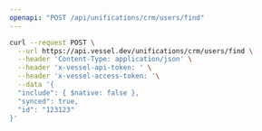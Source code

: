 ```yaml
---
openapi: "POST /api/unifications/crm/users/find"
---
```


<RequestExample>

```bash Request
curl --request POST \
  --url https://api.vessel.dev/unifications/crm/users/find \
  --header 'Content-Type: application/json' \
  --header 'x-vessel-api-token: ' \
  --header 'x-vessel-access-token: '\
  --data '{
  "include": { $native: false },
  "synced": true,
  "id": "123123"
}'
```

</RequestExample>
